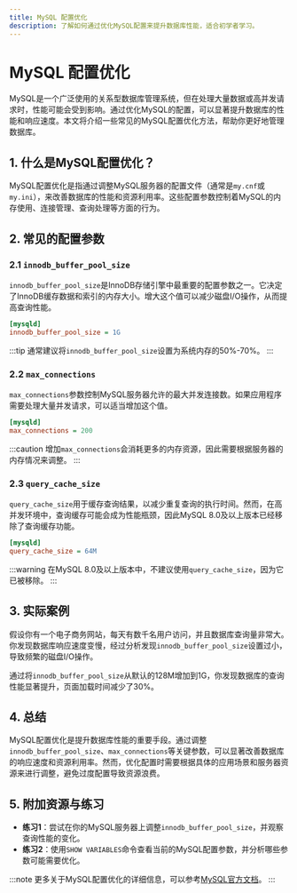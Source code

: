 ```yaml
---
title: MySQL 配置优化
description: 了解如何通过优化MySQL配置来提升数据库性能，适合初学者学习。
---
```


# MySQL 配置优化

MySQL是一个广泛使用的关系型数据库管理系统，但在处理大量数据或高并发请求时，性能可能会受到影响。通过优化MySQL的配置，可以显著提升数据库的性能和响应速度。本文将介绍一些常见的MySQL配置优化方法，帮助你更好地管理数据库。

## 1. 什么是MySQL配置优化？

MySQL配置优化是指通过调整MySQL服务器的配置文件（通常是`my.cnf`或`my.ini`），来改善数据库的性能和资源利用率。这些配置参数控制着MySQL的内存使用、连接管理、查询处理等方面的行为。

## 2. 常见的配置参数

### 2.1 `innodb_buffer_pool_size`

`innodb_buffer_pool_size`是InnoDB存储引擎中最重要的配置参数之一。它决定了InnoDB缓存数据和索引的内存大小。增大这个值可以减少磁盘I/O操作，从而提高查询性能。

```ini
[mysqld]
innodb_buffer_pool_size = 1G
```

:::tip
通常建议将`innodb_buffer_pool_size`设置为系统内存的50%-70%。
:::

### 2.2 `max_connections`

`max_connections`参数控制MySQL服务器允许的最大并发连接数。如果应用程序需要处理大量并发请求，可以适当增加这个值。

```ini
[mysqld]
max_connections = 200
```

:::caution
增加`max_connections`会消耗更多的内存资源，因此需要根据服务器的内存情况来调整。
:::

### 2.3 `query_cache_size`

`query_cache_size`用于缓存查询结果，以减少重复查询的执行时间。然而，在高并发环境中，查询缓存可能会成为性能瓶颈，因此MySQL 8.0及以上版本已经移除了查询缓存功能。

```ini
[mysqld]
query_cache_size = 64M
```

:::warning
在MySQL 8.0及以上版本中，不建议使用`query_cache_size`，因为它已被移除。
:::

## 3. 实际案例

假设你有一个电子商务网站，每天有数千名用户访问，并且数据库查询量非常大。你发现数据库响应速度变慢，经过分析发现`innodb_buffer_pool_size`设置过小，导致频繁的磁盘I/O操作。

通过将`innodb_buffer_pool_size`从默认的128M增加到1G，你发现数据库的查询性能显著提升，页面加载时间减少了30%。

## 4. 总结

MySQL配置优化是提升数据库性能的重要手段。通过调整`innodb_buffer_pool_size`、`max_connections`等关键参数，可以显著改善数据库的响应速度和资源利用率。然而，优化配置时需要根据具体的应用场景和服务器资源来进行调整，避免过度配置导致资源浪费。

## 5. 附加资源与练习

- **练习1**：尝试在你的MySQL服务器上调整`innodb_buffer_pool_size`，并观察查询性能的变化。
- **练习2**：使用`SHOW VARIABLES`命令查看当前的MySQL配置参数，并分析哪些参数可能需要优化。

:::note
更多关于MySQL配置优化的详细信息，可以参考[MySQL官方文档](https://dev.mysql.com/doc/)。
:::